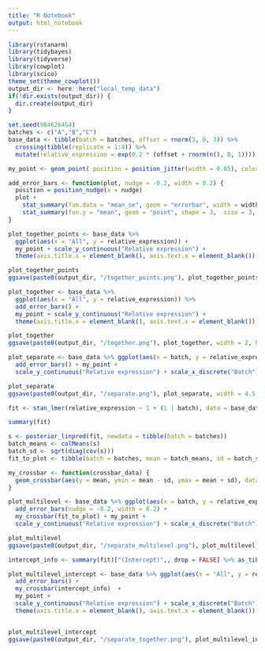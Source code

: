 ```yaml
---
title: "R Notebook"
output: html_notebook
---
```


```r
library(rstanarm)
library(tidybayes)
library(tidyverse)
library(cowplot)
library(scico)
theme_set(theme_cowplot())
output_dir <- here::here("local_temp_data")
if(!dir.exists(output_dir)) {
  dir.create(output_dir)
}
```

```r
set.seed(984626454)
batches <- c("A","B","C")
base_data <- tibble(batch = batches, offset = rnorm(3, 0, 3)) %>% 
  crossing(tibble(replicate = 1:4)) %>%
  mutate(relative_expression = exp(0.2 * (offset + rnorm(n(), 0, 1))))

my_point <- geom_point( position = position_jitter(width = 0.05), color = "#c46e9b", fill = "#f49ac8", size = 4, shape = 21)

add_error_bars <- function(plot, nudge = -0.2, width = 0.2) {
  position = position_nudge(x = nudge)
  plot +   
    stat_summary(fun.data = "mean_se", geom = "errorbar", width = width, color = "#707070", position = position) + 
    stat_summary(fun.y = "mean", geom = "point", shape = 3,  size = 3, stroke = 3, color = "#707070", position = position) 
}

plot_together_points <- base_data %>% 
  ggplot(aes(x = "All", y = relative_expression)) +
  my_point + scale_y_continuous("Relative expression") + 
  theme(axis.title.x = element_blank(), axis.text.x = element_blank())

plot_together_points
ggsave(paste0(output_dir, "/together_points.png"), plot_together_points, width = 2, height = 5)

plot_together <- base_data %>% 
  ggplot(aes(x = "All", y = relative_expression)) %>%
  add_error_bars() +
  my_point + scale_y_continuous("Relative expression") + 
  theme(axis.title.x = element_blank(), axis.text.x = element_blank())

plot_together
ggsave(paste0(output_dir, "/together.png"), plot_together, width = 2, height = 5)
```

```r
plot_separate <- base_data %>% ggplot(aes(x = batch, y = relative_expression)) %>%
  add_error_bars() + my_point +
  scale_y_continuous("Relative expression") + scale_x_discrete("Batch")

plot_separate
ggsave(paste0(output_dir, "/separate.png"), plot_separate, width = 4.5, height = 5)
```

```r
fit <- stan_lmer(relative_expression ~ 1 + (1 | batch), data = base_data)
```

```r
summary(fit)
```

```r
s <- posterior_linpred(fit, newdata = tibble(batch = batches))
batch_means <- colMeans(s)
batch_sd <- sqrt(diag(cov(s)))
fit_to_plot <- tibble(batch = batches, mean = batch_means, sd = batch_sd)

```

```r

my_crossbar <- function(crossbar_data) { 
  geom_crossbar(aes(y = mean, ymin = mean - sd, ymax = mean + sd), data = crossbar_data, color = "#05a8aa", width = 0.2, size = 2, position = position_nudge(x = 0.2)) 
}

plot_multilevel <- base_data %>% ggplot(aes(x = batch, y = relative_expression)) %>% 
  add_error_bars(nudge = -0.2, width = 0.2) +
  my_crossbar(fit_to_plot) + my_point +
  scale_y_continuous("Relative expression") + scale_x_discrete("Batch")

plot_multilevel
ggsave(paste0(output_dir, "/separate_multilevel.png"), plot_multilevel, width = 4.5, height = 5)
```

```r
intercept_info <- summary(fit)["(Intercept)",, drop = FALSE] %>% as_tibble()

plot_multilevel_intercept <- base_data %>% ggplot(aes(x = "All", y = relative_expression)) %>% 
  add_error_bars() +
  my_crossbar(intercept_info)  + 
  my_point +
  scale_y_continuous("Relative expression") + scale_x_discrete("Batch") +
  theme(axis.title.x = element_blank(), axis.text.x = element_blank())


plot_multilevel_intercept
ggsave(paste0(output_dir, "/separate_together.png"), plot_multilevel_intercept, width = 2, height = 5)
```

